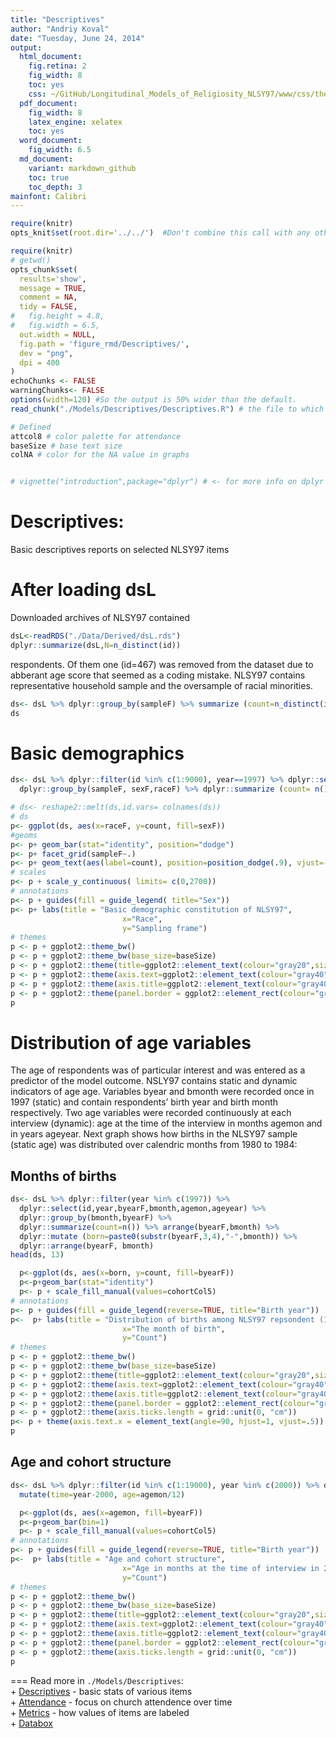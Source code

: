 ```yaml
---
title: "Descriptives"
author: "Andriy Koval"
date: "Tuesday, June 24, 2014"
output:
  html_document:
    fig.retina: 2
    fig_width: 8
    toc: yes
    css: ~/GitHub/Longitudinal_Models_of_Religiosity_NLSY97/www/css/thesis.css
  pdf_document:
    fig_width: 8
    latex_engine: xelatex
    toc: yes
  word_document:
    fig_width: 6.5
  md_document:
    variant: markdown_github
    toc: true
    toc_depth: 3
mainfont: Calibri
---
```



<!--  Set the working directory to the repository's base directory; this assumes the report is nested inside of only one directory.-->
```r
require(knitr)
opts_knit$set(root.dir='../../')  #Don't combine this call with any other chunk -especially one that uses file paths.

```

```r
require(knitr)
# getwd()
opts_chunk$set(
  results='show', 
  message = TRUE,
  comment = NA, 
  tidy = FALSE,
#   fig.height = 4.8, 
#   fig.width = 6.5, 
  out.width = NULL,
  fig.path = 'figure_rmd/Descriptives/',     
  dev = "png",
  dpi = 400
)
echoChunks <- FALSE
warningChunks<- FALSE
options(width=120) #So the output is 50% wider than the default.
read_chunk("./Models/Descriptives/Descriptives.R") # the file to which knitr calls for the chunks
```

```r
# Defined
attcol8 # color palette for attendance
baseSize # base text size
colNA # color for the NA value in graphs

```

```r
```

```r
# vignette("introduction",package="dplyr") # <- for more info on dplyr
```

Descriptives:
===  
Basic descriptives reports on selected NLSY97 items

# After loading dsL  
Downloaded archives of NLSY97 contained 
```r
dsL<-readRDS("./Data/Derived/dsL.rds")
dplyr::summarize(dsL,N=n_distinct(id))
```
respondents. Of them one (id=467) was removed from the dataset due to abberant age score that seemed as a coding mistake. NLSY97 contains representative household sample and the oversample of racial minorities. 

```r
ds<- dsL %>% dplyr::group_by(sampleF) %>% summarize (count=n_distinct(id))
ds
```

# Basic demographics 

```r
ds<- dsL %>% dplyr::filter(id %in% c(1:9000), year==1997) %>% dplyr::select(id,sampleF,sexF, raceF) %>%
  dplyr::group_by(sampleF, sexF,raceF) %>% dplyr::summarize (count= n()) 

# ds<- reshape2::melt(ds,id.vars= colnames(ds))
# ds
p<- ggplot(ds, aes(x=raceF, y=count, fill=sexF))
#geoms
p<- p+ geom_bar(stat="identity", position="dodge")
p<- p+ facet_grid(sampleF~.)
p<- p+ geom_text(aes(label=count), position=position_dodge(.9), vjust=-.2, size=3.5)
# scales
p<- p + scale_y_continuous( limits= c(0,2700))
# annotations
p<- p + guides(fill = guide_legend( title="Sex")) 
p<- p+ labs(title = "Basic demographic constitution of NLSY97",
                         x="Race",
                         y="Sampling frame")
# themes
p <- p + ggplot2::theme_bw()
p <- p + ggplot2::theme_bw(base_size=baseSize)
p <- p + ggplot2::theme(title=ggplot2::element_text(colour="gray20",size = 12)) 
p <- p + ggplot2::theme(axis.text=ggplot2::element_text(colour="gray40"))
p <- p + ggplot2::theme(axis.title=ggplot2::element_text(colour="gray40"))
p <- p + ggplot2::theme(panel.border = ggplot2::element_rect(colour="gray80"))
p 


```

# Distribution of age variables
The age of respondents was of particular interest and was entered as a predictor of the model outcome. NSLY97 contains static and dynamic indicators of age age. Variables  byear and bmonth were recorded once in 1997 (static) and contain respondents’ birth year and birth month respectively. Two age variables were recorded continuously at each interview (dynamic): age at the time of the interview in months agemon and in years ageyear.   Next graph shows how births in the NLSY97 sample (static age) was distributed over calendric months from 1980 to 1984:

## Months of births
```r
ds<- dsL %>% dplyr::filter(year %in% c(1997)) %>% 
  dplyr::select(id,year,byearF,bmonth,agemon,ageyear) %>%
  dplyr::group_by(bmonth,byearF) %>%
  dplyr::summarize(count=n()) %>% arrange(byearF,bmonth) %>%
  dplyr::mutate (born=paste0(substr(byearF,3,4),"-",bmonth)) %>%
  dplyr::arrange(byearF, bmonth)
head(ds, 13)

  p<-ggplot(ds, aes(x=born, y=count, fill=byearF))
  p<-p+geom_bar(stat="identity")
  p<- p + scale_fill_manual(values=cohortCol5)
# annotations
p<- p + guides(fill = guide_legend(reverse=TRUE, title="Birth year")) 
p<-  p+ labs(title = "Distribution of births among NLSY97 repsondent (1997)",
                         x="The month of birth",
                         y="Count")
# themes
p <- p + ggplot2::theme_bw()
p <- p + ggplot2::theme_bw(base_size=baseSize)
p <- p + ggplot2::theme(title=ggplot2::element_text(colour="gray20",size = 12)) 
p <- p + ggplot2::theme(axis.text=ggplot2::element_text(colour="gray40", size=8))
p <- p + ggplot2::theme(axis.title=ggplot2::element_text(colour="gray40"))
p <- p + ggplot2::theme(panel.border = ggplot2::element_rect(colour="gray80"))
p <- p + ggplot2::theme(axis.ticks.length = grid::unit(0, "cm"))
p<- p + theme(axis.text.x = element_text(angle=90, hjust=1, vjust=.5))
p
```


## Age and cohort structure 
```r
ds<- dsL %>% dplyr::filter(id %in% c(1:19000), year %in% c(2000)) %>% dplyr::select(id,year,byearF,attend,agemon,ageyear) %>%
  mutate(time=year-2000, age=agemon/12)

  p<-ggplot(ds, aes(x=agemon, fill=byearF))
  p<-p+geom_bar(bin=1)
  p<- p + scale_fill_manual(values=cohortCol5)
# annotations
p<- p + guides(fill = guide_legend(reverse=TRUE, title="Birth year")) 
p<-  p+ labs(title = "Age and cohort structure",
                         x="Age in months at the time of interview in 2000",
                         y="Count")
# themes
p <- p + ggplot2::theme_bw()
p <- p + ggplot2::theme_bw(base_size=baseSize)
p <- p + ggplot2::theme(title=ggplot2::element_text(colour="gray20",size = 12)) 
p <- p + ggplot2::theme(axis.text=ggplot2::element_text(colour="gray40"))
p <- p + ggplot2::theme(axis.title=ggplot2::element_text(colour="gray40"))
p <- p + ggplot2::theme(panel.border = ggplot2::element_rect(colour="gray80"))
p <- p + ggplot2::theme(axis.ticks.length = grid::unit(0, "cm"))
p
```

===
Read more in <code>./Models/Descriptives</code>:   
+ [Descriptives](./Descriptives.md) - basic stats of various items   
+ [Attendance](./Attendance.md) - focus on church attendence over time   
+ [Metrics](./Metrics.md) - how values of items are labeled   
+ [Databox](./Databox.md)   
